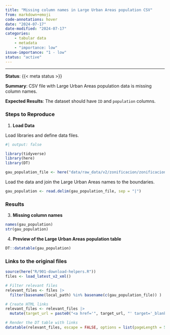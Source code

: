```yaml
---
title: "Missing column names in Large Urban Areas population CSV"
from: markdown+emoji
code-annotations: hover
date: "2024-07-17"
date-modified: "2024-07-17"
categories:
    - tabular data
    - metadata
    - "importance: low"
issue-importance: "1 - low"
status: "active"
---
```


---

**Status**: {{< meta status >}}


**Summary**: CSV file with Large Urban Areas population data is missing column names.

**Expected Results**: The dataset should have `ID` and `population` columns.

### Steps to Reproduce

1. **Load Data**

Load libraries and define data files.

```r
#| output: false

library(tidyverse)
library(here)
library(DT)

gau_population_file <- here("data/raw_data/v2/zonificacion/zonificacion_GAU/poblacion_gaus.csv")
```

Load the data and join the Large Urban Areas names to the boundaries.


```r
gau_population <- read.delim(gau_population_file, sep = "|")
```


### Results

3. **Missing column names**

```r
names(gau_population)
str(gau_population)
```

4. **Preview of the Large Urban Areas population table**

```r
DT::datatable(gau_population)
```



### Links to the original files

```r
source(here("R/901-download-helpers.R"))
files <- load_latest_v2_xml()

# Filter relevant files
relevant_files <- files |> 
  filter(basename(local_path) %in% basename(c(gau_population_file)) )

# Create HTML links
relevant_files <- relevant_files |> 
  mutate(target_url = paste0("<a href='", target_url, "' target='_blank'>", target_url, "</a>"))

# Render the DT table with links
datatable(relevant_files, escape = FALSE, options = list(pageLength = 5))
```


